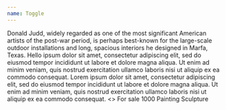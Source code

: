 ```yaml
---
name: Toggle
---
```


<Playground>
  <Toggle label="Artist Bio">
    <Sans size="3">
      Donald Judd, widely regarded as one of the most significant American
      artists of the post-war period, is perhaps best-known for the large-scale
      outdoor installations and long, spacious interiors he designed in Marfa,
      Texas.
    </Sans>
  </Toggle>
</Playground>

<Playground title="Auto-expand">
  <Toggle label="Description" expanded>
    <Sans size="3">
      Hello ipsum dolor sit amet, consectetur adipiscing elit, sed do eiusmod
      tempor incididunt ut labore et dolore magna aliqua. Ut enim ad minim
      veniam, quis nostrud exercitation ullamco laboris nisi ut aliquip ex ea
      commodo consequat.
    </Sans>
  </Toggle>
</Playground>

<Playground title="Disabled">
  <Toggle label="Description" expanded disabled>
    <Serif size="3">
      Lorem ipsum dolor sit amet, consectetur adipiscing elit, sed do eiusmod
      tempor incididunt ut labore et dolore magna aliqua. Ut enim ad minim
      veniam, quis nostrud exercitation ullamco laboris nisi ut aliquip ex ea
      commodo consequat.
    </Serif>
  </Toggle>
</Playground>

<Playground title="Artwork filter">
  <>
    <Toggle label="Purchase type" expanded disabled>
      <Flex justifyContent="space-between">
        <Checkbox>For sale</Checkbox>
        <Serif size="3" color="black60">
          1000
        </Serif>
      </Flex>
    </Toggle>
    <Toggle label="Medium" expanded>
      <Radio>Painting</Radio>
      <Radio>Sculpture</Radio>
    </Toggle>
    <Toggle label="Gallery" />
    <Toggle label="Institution" />
    <Toggle label="Time period" />
  </>
</Playground>
